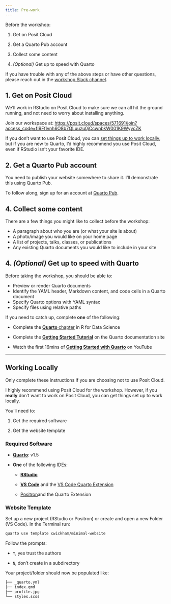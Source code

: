 ```yaml
---
title: Pre-work
---
```


Before the workshop:

1.  Get on Posit Cloud

2.  Get a Quarto Pub account

3.  Collect some content

4.  *(Optional)* Get up to speed with Quarto

If you have trouble with any of the above steps or have other questions, please reach out in the [workshop Slack channel](https://dslcio.slack.com/archives/C07QB5KCQ3V).

## 1. Get on Posit Cloud

We'll work in RStudio on Posit Cloud to make sure we can all hit the ground running, and not need to worry about installing anything.

Join our workspace at: <https://posit.cloud/spaces/571691/join?access_code=fI9FfIvnh6O8b7QLuuzu0jCcwnbkW001K9WyycZK>

If you don't want to use Posit Cloud, you can [set things up to work locally](#working-locally), but if you are new to Quarto, I'd highly recommend you use Posit Cloud, even if RStudio isn't your favorite IDE.

## 2. Get a Quarto Pub account

You need to publish your website somewhere to share it. I'll demonstrate this using Quarto Pub.

To follow along, sign up for an account at [Quarto Pub](https://quartopub.com/sign-up).

## 4. Collect some content

There are a few things you might like to collect before the workshop:

-   A paragraph about who you are (or what your site is about)
-   A photo/image you would like on your home page
-   A list of projects, talks, classes, or publications
-   Any existing Quarto documents you would like to include in your site

## 4. *(Optional)* Get up to speed with Quarto

Before taking the workshop, you should be able to:

-   Preview or render Quarto documents
-   Identify the YAML header, Markdown content, and code cells in a Quarto document
-   Specify Quarto options with YAML syntax
-   Specify files using relative paths

If you need to catch up, complete **one** of the following:

-   Complete the [**Quarto** chapter](https://r4ds.hadley.nz/quarto) in R for Data Science

-   Complete the [**Getting Started Tutorial**](https://quarto.org/docs/get-started/hello/rstudio.html) on the Quarto documentation site

-   Watch the first 16mins of [**Getting Started with Quarto**](https://youtu.be/_f3latmOhew?si=p5bGyqOIfKHlyvb3) on YouTube

------------------------------------------------------------------------

## Working Locally {#working-locally}

::: callout-caution
Only complete these instructions if you are choosing not to use Posit Cloud.
:::

I highly recommend using Posit Cloud for the workshop. However, if you **really** don't want to work on Posit Cloud, you can get things set up to work locally.

You'll need to:

1.  Get the required software

2.  Get the website template

### Required Software

-   [**Quarto**](https://quarto.org/docs/download/): v1.5

-   **One** of the following IDEs:

    -   [**RStudio**](https://posit.co/download/rstudio-desktop/)

    -   [**VS Code**](https://code.visualstudio.com/download) and the [VS Code Quarto Extension](https://marketplace.visualstudio.com/items?itemName=quarto.quarto)

    -   [Positron](https://github.com/posit-dev/positron/releases)and the Quarto Extension

### Website Template

Set up a new project (RStudio or Positron) or create and open a new Folder (VS Code). In the Terminal run:

``` .bash
quarto use template cwickham/minimal-website
```

Follow the prompts:

-   `Y`, yes trust the authors

-   `N`, don't create in a subdirectory

Your project/folder should now be populated like:

``` default
├── _quarto.yml
├── index.qmd
├── profile.jpg
└── styles.scss
```